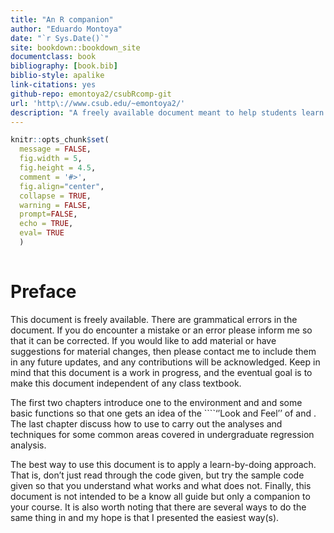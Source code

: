 ```yaml
--- 
title: "An R companion"
author: "Eduardo Montoya"
date: "`r Sys.Date()`"
site: bookdown::bookdown_site
documentclass: book
bibliography: [book.bib]
biblio-style: apalike
link-citations: yes
github-repo: emontoya2/csubRcomp-git
url: 'http\://www.csub.edu/~emontoya2/'
description: "A freely available document meant to help students learn R concurrently with the material of the course."
---
```




```r
knitr::opts_chunk$set(
  message = FALSE,
  fig.width = 5,
  fig.height = 4.5,
  comment = '#>',
  fig.align="center",
  collapse = TRUE,
  warning = FALSE,
  prompt=FALSE,
  echo = TRUE,
  eval= TRUE
  )
 
```

# Preface {-}


This document is freely available. There are grammatical errors in the document. If you do encounter a mistake or an error please inform me so that it can be corrected. If you would like to add material or have suggestions for material changes, then please contact me to include them in any future updates, and any contributions will be acknowledged. Keep in mind that this document is a work in progress, and the eventual goal is to make this document independent of any class textbook.

The first two chapters introduce one to the \textbf{R} environment and \textbf{RStudio} and some basic \textbf{R} functions so that one gets an idea of the ````''Look and Feel'' of \textbf{R} and \textbf{RStudio}. The last chapter discuss how to use \textbf{R} to carry out the analyses and techniques for some common areas covered in undergraduate regression analysis.

The best way to use this document is to apply a learn-by-doing approach. That is, don't just read through the \textbf{R} code given, but try the sample code given so that you understand what works and what does not. Finally, this document is not intended to be a know all guide but only a companion to your course. It is also worth noting that there are several ways to do the same thing in \textbf{R} and my hope is that I presented the easiest way(s).
 
 
